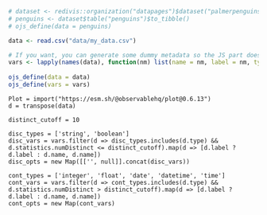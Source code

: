 ```r
# dataset <- redivis::organization("datapages")$dataset("palmerpenguins")
# penguins <- dataset$table("penguins")$to_tibble()
# ojs_define(data = penguins)
```

```r
data <- read.csv("data/my_data.csv")

# If you want, you can generate some dummy metadata so the JS part doesn't break:
vars <- lapply(names(data), function(nm) list(name = nm, label = nm, type = "string", statistics = list(numDistinct = length(unique(data[[nm]])))))
  
ojs_define(data = data)
ojs_define(vars = vars)

```

```ojs
Plot = import("https://esm.sh/@observablehq/plot@0.6.13")
d = transpose(data)

distinct_cutoff = 10

disc_types = ['string', 'boolean']
disc_vars = vars.filter(d => disc_types.includes(d.type) && d.statistics.numDistinct <= distinct_cutoff).map(d => [d.label ? d.label : d.name, d.name])
disc_opts = new Map([['', null]].concat(disc_vars))

cont_types = ['integer', 'float', 'date', 'datetime', 'time']
cont_vars = vars.filter(d => cont_types.includes(d.type) && d.statistics.numDistinct > distinct_cutoff).map(d => [d.label ? d.label : d.name, d.name])
cont_opts = new Map(cont_vars)
```
